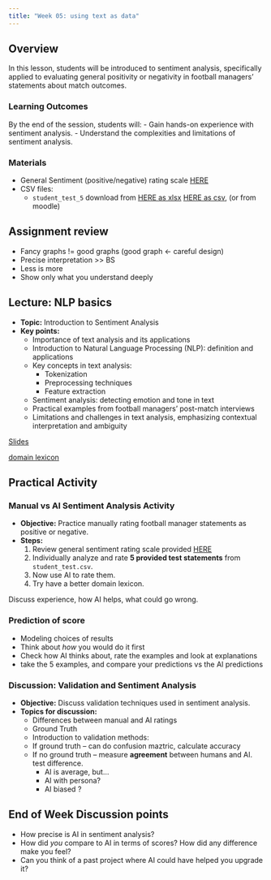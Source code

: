 ```yaml
---
title: "Week 05: using text as data"
---
```


## Overview

In this lesson, students will be introduced to sentiment analysis, specifically applied to evaluating general positivity or negativity in football managers' statements about match outcomes.

### Learning Outcomes

By the end of the session, students will:
- Gain hands-on experience with sentiment analysis.
- Understand the complexities and limitations of sentiment analysis.

### Materials

- General Sentiment (positive/negative) rating scale [HERE](/week05/assets/sentiment-scale.md)
- CSV files:
  - `student_test_5` download from [HERE as xlsx](/week05/assets/student_test_5.xlsx) [HERE as csv](/week05/assets/student_test_5.csv), (or from moodle)


## Assignment review

* Fancy graphs != good graphs (good graph <- careful design)
* Precise interpretation >> BS
* Less is more
* Show only what you understand deeply 

## Lecture: NLP basics

- **Topic:** Introduction to Sentiment Analysis
- **Key points:**
  - Importance of text analysis and its applications 
  - Introduction to Natural Language Processing (NLP): definition and applications 
  - Key concepts in text analysis:
    - Tokenization 
    - Preprocessing techniques
    - Feature extraction 
  - Sentiment analysis: detecting emotion and tone in text
  - Practical examples from football managers' post-match interviews
  - Limitations and challenges in text analysis, emphasizing contextual interpretation and ambiguity

[Slides](https://gabors-data-analysis.com/courses/da-w-ai-2025/da-w-ai-05-text-to-data#/title-slide)

[domain lexicon](/data/interviews/domain_lexicon.csv)

## Practical Activity

### Manual vs AI Sentiment Analysis Activity

- **Objective:** Practice manually rating football manager statements as positive or negative.
- **Steps:**
  1. Review general sentiment rating scale provided [HERE](/week05/assets/sentiment-scale.html)
  2. Individually analyze and rate **5 provided test statements** from `student_test.csv`.
  3. Now use AI to rate them.
  4. Try have a better domain lexicon. 
 
Discuss experience, how AI helps, what could go wrong. 

### Prediction of score

* Modeling choices of results
* Think about *how* you would do it first
* Check how AI thinks about, rate the examples and look at explanations
* take the 5 examples, and compare your predictions vs the AI predictions  

### Discussion: Validation and Sentiment Analysis

- **Objective:** Discuss validation techniques used in sentiment analysis.
- **Topics for discussion:**
  - Differences between manual and AI ratings
  - Ground Truth
  - Introduction to validation methods:
  - If ground truth -- can do confusion maztric, calculate accuracy
  - If no ground truth -- measure **agreement** between humans and AI. test difference.
    - AI is average, but... 
    - AI with persona?
    - AI biased ?   
    
## End of Week Discussion points

* How precise is AI in sentiment analysis?
* How did *you* compare to AI in terms of scores? How did any difference make you feel? 
* Can you think of a past project where AI could have helped you upgrade it?